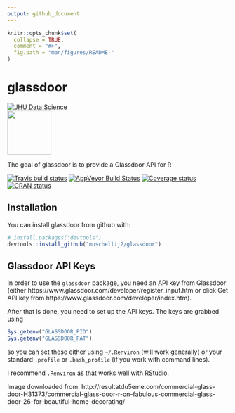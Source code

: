 ```yaml
---
output: github_document
---
```


<!-- README.md is generated from README.Rmd. Please edit that file -->

```r
knitr::opts_chunk$set(
  collapse = TRUE,
  comment = "#>",
  fig.path = "man/figures/README-"
)
```
# glassdoor

[![JHU Data Science](http://johnmuschelli.com/jhudsl/inst/jhudsl_logo.png)](http://jhudatascience.org/)
<br>
<!-- ![Sticker](sticker.png) -->
<img src="man/figures/sticker.jpg" width="100">


The goal of glassdoor is to provide a Glassdoor API for R

  [![Travis build status](https://travis-ci.org/muschellij2/glassdoor.svg?branch=master)](https://travis-ci.org/muschellij2/glassdoor)
    [![AppVeyor Build Status](https://ci.appveyor.com/api/projects/status/github/muschellij2/glassdoor?branch=master&svg=true)](https://ci.appveyor.com/project/muschellij2/glassdoor)
    [![Coverage status](https://coveralls.io/repos/github/muschellij2/glassdoor/badge.svg?branch=master)](https://coveralls.io/r/muschellij2/glassdoor?branch=master)
  [![CRAN status](http://www.r-pkg.org/badges/version/glassdoor)](https://cran.r-project.org/package=glassdoor)    
    

## Installation

You can install glassdoor from github with:

```r
# install.packages("devtools")
devtools::install_github("muschellij2/glassdoor")
```



## Glassdoor API Keys
In order to use the `glassdoor` package, you need an API key from Glassdoor (either https://www.glassdoor.com/developer/register_input.htm or click Get API key from  https://www.glassdoor.com/developer/index.htm).  

After that is done, you need to set up the API keys.  The keys are grabbed using 
```r
Sys.getenv("GLASSDOOR_PID")
Sys.getenv("GLASSDOOR_PAT")
```

so you can set these either using `~/.Renviron` (will work generally) or your standard `.profile` or `.bash_profile` (if you work with command lines).

I recommend `.Renviron` as that works well with RStudio.



Image downloaded from: http://resultatdu5eme.com/commercial-glass-door-H31373/commercial-glass-door-r-on-fabulous-commercial-glass-door-26-for-beautiful-home-decorating/